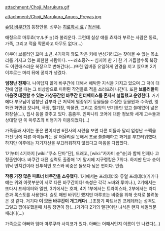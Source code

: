 {{{+1 丸蔵兆治 / Chōji Marukura }}}

attachment:/Choji_Marukura.gif

attachment:/Choji_Marukura_Aquos_Preyas.jpg

[[슈팅 바쿠간]]의 등장인물. 성우는 [[히로하시 료]] / [[정선혜]].

애칭으로 마루쵸(マルチョ)라 불리운다. 그런데 실상 얘를 쵸지라 부르는 사람은 동료, 가족, 그리고 적을 막론하고 아무도 없다(...)

아쿠아 브롤러인 꼬마 소년. 4기까지 와도 작은 키에 변성기라고는 찾아볼 수 없는 목소리를 가지고 있는 희한한 사람이다. ~~왜소증?~~ 심지어 한 기 한 기 거듭할수록 복장도 어린애스러운 복장으로 변해간다(...)또한 멤버중 유일하게 안경을 끼고 있으며 2기 이후로는 머리 뒤에 꽁지가 생겼다.

'''엄청난 천재'''다. 나이답지 않게 바쿠간에 대해서 해박한 지식을 가지고 있으며 그 덕에 대전에 임할 때는 그 비상함으로 마련된 작전들로 적을 쓰러뜨려 나간다. 또한 '''브롤러들이 마음껏 대전할 수 있는 가상공간인 바쿠간 인터페이스를 혼자서 설립했고 운영한다'''. 거기에다 부모님이 엄청난 갑부라 큰 저택에 멸종위기 동물들을 수집한 동물원과 수족원, 영화관 화면급 모니터, 극장, 헬기장, 박물관, 그리고 중앙의 변기통만 있고 쓸데없이 넓은 화장실(...), 집사 등을 갖추고 있다. 흠좀무. 인피니티 코어에 대한 정보와 세계 고수들과 상대할 땐 이 마루쵸의 비행기가 이용되었다(...)

가족들과 사이는 좋은 편이지만 6전사의 시련을 보면 다른 이들과 달리 엄청난 스펙을 가진 탓에 다른 아이들과는 잘 어울리질 못해서 조금 쓸쓸해하고 과거를 부끄러워했다.하지만 이후에는 자기자신을 부끄러워하지 않겠다고 마음을 다잡았다.

1기부터 4기까지 [wiki:"쿠소 단마"단], 드래고, [wiki:"카자미 슌"슌]과 함께 언제나 고정출연이다. 바쿠간 대전 실력도 출중해 1기 말시에 지구랭킹은 7위다. 하지만 단과 슌이 워낙 먼치킨이라 전투적인 포스와 비중은 둘보다 낮은 편이다. 안습.

'''작중 가장 많은 파트너 바쿠간을 소유했다'''. 1기에서는 프레데터와 듀얼 프레데터(거기다 얘는 위와 아랫부분이 서로 다른 바쿠간이다! 속성은 각각 노바와 루미나.), 2기에서는 또다시 프레데터와 엘핀, 3기에서는 호퍼, 4기 1부에서는 트라이스타, 2부에서는 라디즌과 록스토를 사용한다. 슌도 매번 바뀌긴 했지만 마루쵸는 비중을 위해 숫자로 불려놓은 것 같다. 거기다 '''이 모든 바쿠간이 개그캐다'''(...)초창기 파트너인 프레데터는 성격도 그렇고 팝아웃했을때 처음 장면이 참(...)거기다 2기의 엘핀이란 녀석은 왠지 세일러문 패러디(...)

가족으로 아빠와 엄마 마루쿠라 사치코가 있다. 아빠는 어째서인지 이름이 안 나왔다(...)
